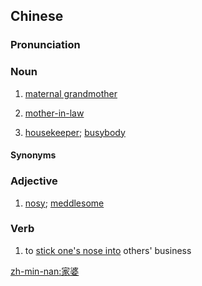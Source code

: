 ==Chinese==
{{zh-forms}}

===Pronunciation===
{{zh-pron
|m-s=jia1po2
|c=gaa1 po4-2
|c-t=ga1 po3*
|mn=xm,qz,tw:ke-pô/zz:kee-pô
|cat=n,a,v
}}

===Noun===
{{zh-noun}}

# {{lb|zh|Southwestern Mandarin|including|Sichuanese|;|Lower Yangtze Mandarin|;|dialectal|_|Gan|Wu|Xiang}} [[maternal grandmother]]
# {{lb|zh|Southwestern Mandarin|including|Chongqing|Guilin|;|Cantonese|;|dialectal|_|Hakka|Gan}} [[mother-in-law]] {{gloss|[[husband]]'s [[mother]]}}
# {{lb|zh|Min Nan}} [[housekeeper]]; [[busybody]]

====Synonyms====
{{zh-dial|外祖母}}
{{zh-dial|婆婆}}

===Adjective===
{{zh-adj}}

# {{lb|zh|Min Nan}} [[nosy]]; [[meddlesome]]

===Verb===
{{zh-verb}}

# {{lb|zh|Min Nan}} to [[stick one's nose into]] others' business

[[zh-min-nan:家婆]]